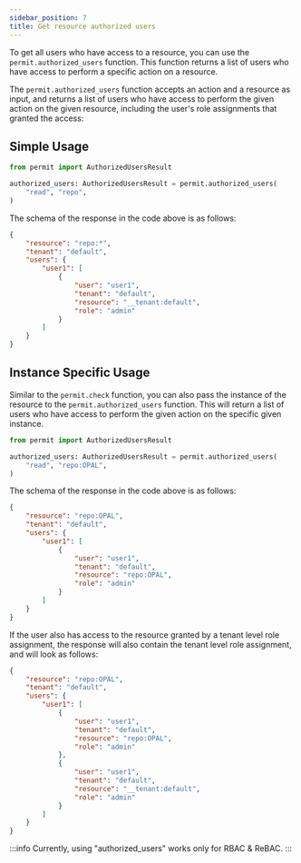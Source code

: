 ```yaml
---
sidebar_position: 7
title: Get resource authorized users
---
```




To get all users who have access to a resource, you can use the `permit.authorized_users` function.
This function returns a list of users who have access to perform a specific action on a resource.

The `permit.authorized_users` function accepts an action and a resource as input,
and returns a list of users who have access to perform the given action on the given resource,
including the user's role assignments that granted the access:


## Simple Usage


<Tabs groupId="language">
<TabItem value="python" label="Python">

```python
from permit import AuthorizedUsersResult

authorized_users: AuthorizedUsersResult = permit.authorized_users(
    "read", "repo",
)
```

</TabItem>
</Tabs>

The schema of the response in the code above is as follows:
```json
{
    "resource": "repo:*",
    "tenant": "default",
    "users": {
        "user1": [
            {
                "user": "user1",
                "tenant": "default",
                "resource": "__tenant:default",
                "role": "admin"
            }
        ]
    }
}
```

## Instance Specific Usage

Similar to the `permit.check` function, you can also pass the instance of the resource to the `permit.authorized_users` function.
This will return a list of users who have access to perform the given action on the specific given instance.

<Tabs groupId="language">
<TabItem value="python" label="Python">

```python
from permit import AuthorizedUsersResult

authorized_users: AuthorizedUsersResult = permit.authorized_users(
    "read", "repo:OPAL",
)

```

</TabItem>
</Tabs>

The schema of the response in the code above is as follows:
```json
{
    "resource": "repo:OPAL",
    "tenant": "default",
    "users": {
        "user1": [
            {
                "user": "user1",
                "tenant": "default",
                "resource": "repo:OPAL",
                "role": "admin"
            }
        ]
    }
}
```

If the user also has access to the resource granted by a tenant level role assignment,
the response will also contain the tenant level role assignment, and will look as follows:
```json
{
    "resource": "repo:OPAL",
    "tenant": "default",
    "users": {
        "user1": [
            {
                "user": "user1",
                "tenant": "default",
                "resource": "repo:OPAL",
                "role": "admin"
            },
            {
                "user": "user1",
                "tenant": "default",
                "resource": "__tenant:default",
                "role": "admin"
            }
        ]
    }
}
```

:::info
Currently, using "authorized_users" works only for RBAC & ReBAC.
:::
